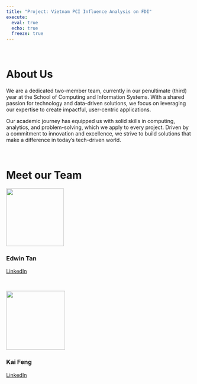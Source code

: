 ```yaml
---
title: "Project: Vietnam PCI Influence Analysis on FDI"
execute:
  eval: true
  echo: true
  freeze: true
---
```


<br/>

# About Us

We are a dedicated two-member team, currently in our penultimate (third) year at the School of Computing and Information Systems. With a shared passion for technology and data-driven solutions, we focus on leveraging our expertise to create impactful, user-centric applications.

Our academic journey has equipped us with solid skills in computing, analytics, and problem-solving, which we apply to every project. Driven by a commitment to innovation and excellence, we strive to build solutions that make a difference in today’s tech-driven world.

<br/>

# Meet our Team

![](images/clipboard-659646825.jpeg){width="156"}

### Edwin Tan

[LinkedIn](https://www.linkedin.com/in/edwin-tan-jun-lin-a20a4b174/?trk=contact-info)

<br/>

![](images/clipboard-1451871358.jpeg){width="159"}

### Kai Feng

[LinkedIn](https://sg.linkedin.com/in/kai-feng-ng-bb542215a)

